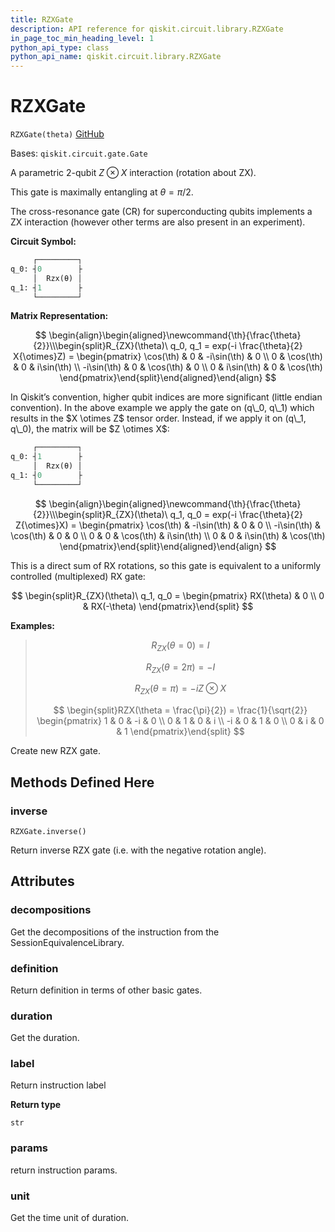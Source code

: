 ```yaml
---
title: RZXGate
description: API reference for qiskit.circuit.library.RZXGate
in_page_toc_min_heading_level: 1
python_api_type: class
python_api_name: qiskit.circuit.library.RZXGate
---
```


# RZXGate

<span id="qiskit.circuit.library.RZXGate" />

`RZXGate(theta)` [GitHub](https://github.com/qiskit/qiskit/tree/stable/0.18/qiskit/circuit/library/standard_gates/rzx.py "view source code")

Bases: `qiskit.circuit.gate.Gate`

A parametric 2-qubit $Z \otimes X$ interaction (rotation about ZX).

This gate is maximally entangling at $\theta = \pi/2$.

The cross-resonance gate (CR) for superconducting qubits implements a ZX interaction (however other terms are also present in an experiment).

**Circuit Symbol:**

```python
     ┌─────────┐
q_0: ┤0        ├
     │  Rzx(θ) │
q_1: ┤1        ├
     └─────────┘
```

**Matrix Representation:**

$$
 \begin{align}\begin{aligned}\newcommand{\th}{\frac{\theta}{2}}\\\begin{split}R_{ZX}(\theta)\ q_0, q_1 = exp(-i \frac{\theta}{2} X{\otimes}Z) =
    \begin{pmatrix}
        \cos(\th)   & 0          & -i\sin(\th)  & 0          \\
        0           & \cos(\th)  & 0            & i\sin(\th) \\
        -i\sin(\th) & 0          & \cos(\th)    & 0          \\
        0           & i\sin(\th) & 0            & \cos(\th)
    \end{pmatrix}\end{split}\end{aligned}\end{align} 
$$

<Admonition title="Note" type="note">
  In Qiskit’s convention, higher qubit indices are more significant (little endian convention). In the above example we apply the gate on (q\_0, q\_1) which results in the $X \otimes Z$ tensor order. Instead, if we apply it on (q\_1, q\_0), the matrix will be $Z \otimes X$:

  ```python
       ┌─────────┐
  q_0: ┤1        ├
       │  Rzx(θ) │
  q_1: ┤0        ├
       └─────────┘
  ```

  $$
   \begin{align}\begin{aligned}\newcommand{\th}{\frac{\theta}{2}}\\\begin{split}R_{ZX}(\theta)\ q_1, q_0 = exp(-i \frac{\theta}{2} Z{\otimes}X) =
      \begin{pmatrix}
          \cos(\th)   & -i\sin(\th) & 0           & 0          \\
          -i\sin(\th) & \cos(\th)   & 0           & 0          \\
          0           & 0           & \cos(\th)   & i\sin(\th) \\
          0           & 0           & i\sin(\th)  & \cos(\th)
      \end{pmatrix}\end{split}\end{aligned}\end{align} 
  $$

  This is a direct sum of RX rotations, so this gate is equivalent to a uniformly controlled (multiplexed) RX gate:

  $$
  \begin{split}R_{ZX}(\theta)\ q_1, q_0 =
      \begin{pmatrix}
          RX(\theta) & 0 \\
          0 & RX(-\theta)
      \end{pmatrix}\end{split}
  $$
</Admonition>

**Examples:**

> $$
> R_{ZX}(\theta = 0) = I
> $$
>
> $$
> R_{ZX}(\theta = 2\pi) = -I
> $$
>
> $$
> R_{ZX}(\theta = \pi) = -i Z \otimes X
> $$
>
> $$
> \begin{split}RZX(\theta = \frac{\pi}{2}) = \frac{1}{\sqrt{2}}
>                         \begin{pmatrix}
>                             1  & 0 & -i & 0 \\
>                             0  & 1 & 0  & i \\
>                             -i & 0 & 1  & 0 \\
>                             0  & i & 0  & 1
>                         \end{pmatrix}\end{split}
> $$

Create new RZX gate.

## Methods Defined Here

### inverse

<span id="qiskit.circuit.library.RZXGate.inverse" />

`RZXGate.inverse()`

Return inverse RZX gate (i.e. with the negative rotation angle).

## Attributes

<span id="qiskit.circuit.library.RZXGate.decompositions" />

### decompositions

Get the decompositions of the instruction from the SessionEquivalenceLibrary.

<span id="qiskit.circuit.library.RZXGate.definition" />

### definition

Return definition in terms of other basic gates.

<span id="qiskit.circuit.library.RZXGate.duration" />

### duration

Get the duration.

<span id="qiskit.circuit.library.RZXGate.label" />

### label

Return instruction label

**Return type**

`str`

<span id="qiskit.circuit.library.RZXGate.params" />

### params

return instruction params.

<span id="qiskit.circuit.library.RZXGate.unit" />

### unit

Get the time unit of duration.


